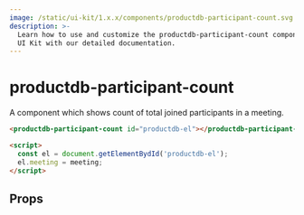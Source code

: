 ```yaml
---
image: /static/ui-kit/1.x.x/components/productdb-participant-count.svg
description: >-
  Learn how to use and customize the productdb-participant-count component in ProductDB's
  UI Kit with our detailed documentation.
---
```


# productdb-participant-count

A component which shows count of total joined participants in a meeting.

```html
<productdb-participant-count id="productdb-el"></productdb-participant-count>

<script>
  const el = document.getElementBydId('productdb-el');
  el.meeting = meeting;
</script>
```

## Props

<PropsTable of="productdb-participant-count" />

<head>
  <title>UI Kit productdb-participant-count</title>
</head>
